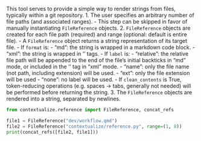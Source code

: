 This tool serves to provide a simple way to render strings from files, typically within a git repository.
1. The user specifies an arbitrary number of file paths (and associated ranges). 
    - This step can be skipped in favor of manually instantiating `FileReference` objects.
2. `FileReference` objects are created for each file path (required) and range (optional: default is entire file).
    - A `FileReference` object returns a string representation of its target file.
        - If `format` is:
            - "md": the string is wrapped in a markdown code block.
            - "xml": the string is wrapped in '<file>' tags.
        - If `label` is:
            - "relative": the relative file path will be appended to the end of the file's initial backticks in "md" mode, or included in the '<file>' tag in "xml" mode.
            - "name": only the file name (not path, including extension) will be used.
            - "ext": only the file extension will be used
            - "none": no label will be used.
        - If `clean_contents` is True, token-reducing operations (e.g. spaces -> tabs, generally not needed) will be performed before returning the string.
3. The `FileReference` objects are rendered into a string, separated by newlines.
 
```python
from contextualize.reference import FileReference, concat_refs

file1 = FileReference("dev/workflow.qmd")
file2 = FileReference("contextualize/reference.py", range=(1, 8))
print(concat_refs([file2, file1]))

```
